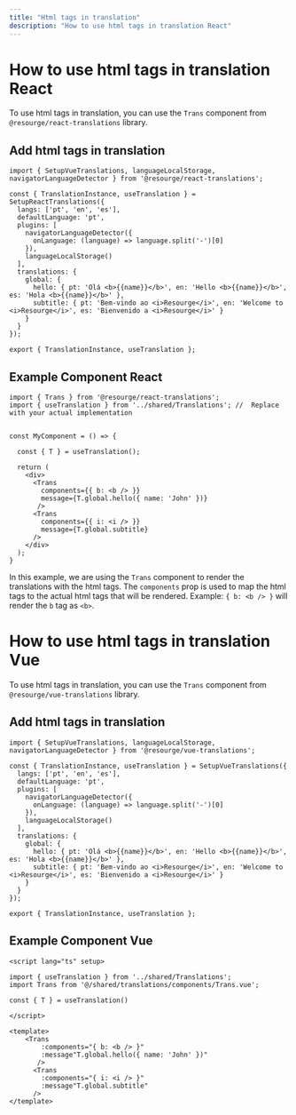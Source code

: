 ---
title: "Html tags in translation"
description: "How to use html tags in translation React"
---

# How to use html tags in translation React

To use html tags in translation, you can use the `Trans` component from `@resourge/react-translations` library.

## Add html tags in translation

```tsx
import { SetupVueTranslations, languageLocalStorage, navigatorLanguageDetector } from '@resourge/react-translations';

const { TranslationInstance, useTranslation } = SetupReactTranslations({
  langs: ['pt', 'en', 'es'],
  defaultLanguage: 'pt',
  plugins: [
    navigatorLanguageDetector({
      onLanguage: (language) => language.split('-')[0]
    }),
    languageLocalStorage()
  ],
  translations: {
    global: {
      hello: { pt: 'Olá <b>{{name}}</b>', en: 'Hello <b>{{name}}</b>', es: 'Hola <b>{{name}}</b>' },
      subtitle: { pt: 'Bem-vindo ao <i>Resourge</i>', en: 'Welcome to <i>Resourge</i>', es: 'Bienvenido a <i>Resourge</i>' }
    }
  }
});

export { TranslationInstance, useTranslation };
```
## Example Component React

```tsx
import { Trans } from '@resourge/react-translations';
import { useTranslation } from '../shared/Translations'; //  Replace with your actual implementation


const MyComponent = () => {
    
  const { T } = useTranslation();
  
  return (
    <div>
      <Trans
        components={{ b: <b /> }}
        message={T.global.hello({ name: 'John' })}
       />
      <Trans
        components={{ i: <i /> }}
        message={T.global.subtitle}
      />
    </div>
  );
}

```

In this example, we are using the `Trans` component to render the translations with the html tags.
The `components` prop is used to map the html tags to the actual html tags that will be rendered.
Example: `{ b: <b /> }` will render the `b` tag as `<b>`.


# How to use html tags in translation Vue

To use html tags in translation, you can use the `Trans` component from `@resourge/vue-translations` library.

## Add html tags in translation

```tsx
import { SetupVueTranslations, languageLocalStorage, navigatorLanguageDetector } from '@resourge/vue-translations';

const { TranslationInstance, useTranslation } = SetupVueTranslations({
  langs: ['pt', 'en', 'es'],
  defaultLanguage: 'pt',
  plugins: [
    navigatorLanguageDetector({
      onLanguage: (language) => language.split('-')[0]
    }),
    languageLocalStorage()
  ],
  translations: {
    global: {
      hello: { pt: 'Olá <b>{{name}}</b>', en: 'Hello <b>{{name}}</b>', es: 'Hola <b>{{name}}</b>' },
      subtitle: { pt: 'Bem-vindo ao <i>Resourge</i>', en: 'Welcome to <i>Resourge</i>', es: 'Bienvenido a <i>Resourge</i>' }
    }
  }
});

export { TranslationInstance, useTranslation };
```

## Example Component Vue

```vue
<script lang="ts" setup>

import { useTranslation } from '../shared/Translations';
import Trans from '@/shared/translations/components/Trans.vue';

const { T } = useTranslation()

</script>

<template>
    <Trans
        :components="{ b: <b /> }"
        :message"T.global.hello({ name: 'John' })"
       />
      <Trans
        :components="{ i: <i /> }"
        :message"T.global.subtitle"
      />
</template>
```